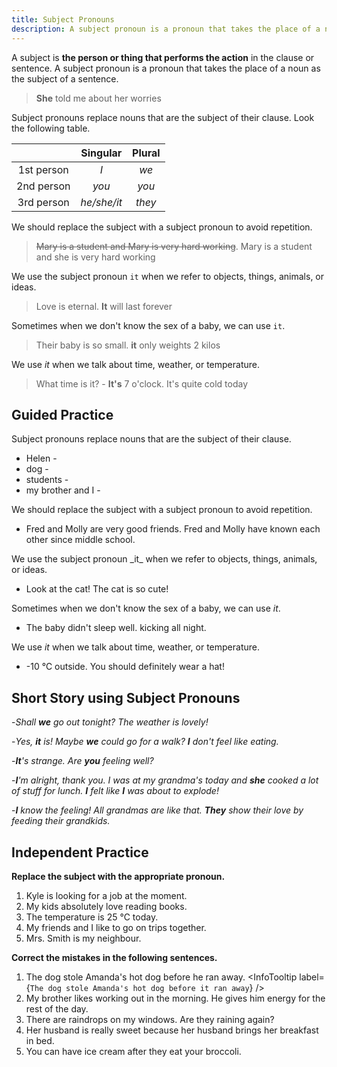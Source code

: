 ```yaml
---
title: Subject Pronouns
description: A subject pronoun is a pronoun that takes the place of a noun as the subject of a sentence
---
```


A subject is **the person or thing that performs the action** in the clause or sentence. A subject pronoun is a pronoun that takes the place of a noun as the subject of a sentence.

> **She** told me about her worries

Subject pronouns replace nouns that are the subject of their clause. Look the following table.

|            |  Singular   | Plural |
| :--------: | :---------: | :----: |
| 1st person |     _I_     |  _we_  |
| 2nd person |    _you_    | _you_  |
| 3rd person | _he/she/it_ | _they_ |

We should replace the subject with a subject pronoun to avoid repetition.

> ~~Mary is a student and Mary is very hard working~~. Mary is a student and she is very hard working

We use the subject pronoun `it` when we refer to objects, things, animals, or ideas.

> Love is eternal. **It** will last forever

Sometimes when we don't know the sex of a baby, we can use `it`.

> Their baby is so small. **it** only weights 2 kilos

We use _it_ when we talk about time, weather, or temperature.

> What time is it? - **It's** 7 o'clock. It's quite cold today

## Guided Practice

<Sidenote mt={8}>Subject pronouns replace nouns that are the subject of their clause.</Sidenote>

- Helen - <Blank /> <InfoTooltip label='She' />
- dog - <Blank /> <InfoTooltip label='It' />
- students - <Blank /> <InfoTooltip label='They' />
- my brother and I - <Blank /> <InfoTooltip label='We' />

<Sidenote>We should replace the subject with a subject pronoun to avoid repetition.</Sidenote>

- Fred and Molly are very good friends. Fred and Molly have known each other since middle school. <InfoTooltip label='They have known each other since middle school' />

<Sidenote>
  We use the subject pronoun _it_ when we refer to objects, things, animals, or ideas.
</Sidenote>

- Look at the cat! The cat is so cute! <InfoTooltip label='Look at the cat! It is so cute!' />

<Sidenote>Sometimes when we don't know the sex of a baby, we can use _it_.</Sidenote>

- The baby didn't sleep well. <Blank /> kicking all night. <InfoTooltip label='It was' />

<Sidenote>We use _it_ when we talk about time, weather, or temperature.</Sidenote>

- <Blank /> -10 ℃ outside. You should definitely wear a hat! <InfoTooltip label="It is" />

## Short Story using Subject Pronouns

-_Shall **we** go out tonight? The weather is lovely!_

-_Yes, **it** is! Maybe **we** could go for a walk? **I** don't feel like eating._

-_**It**'s strange. Are **you** feeling well?_

-_**I**'m alright, thank you. I was at my grandma's today and **she** cooked a lot of stuff for lunch. **I** felt like **I** was about to explode!_

-_**I** know the feeling! All grandmas are like that. **They** show their love by feeding their grandkids._

## Independent Practice

**Replace the subject with the appropriate pronoun.**

1. Kyle is looking for a job at the moment. <InfoTooltip label='He is looking for a job at the moment' />
2. My kids absolutely love reading books. <InfoTooltip label='They absolutely love reading books' />
3. The temperature is 25 ℃ today. <InfoTooltip label='It is 25 ℃ today' />
4. My friends and I like to go on trips together. <InfoTooltip label='We like to go on trips together' />
5. Mrs. Smith is my neighbour. <InfoTooltip label='She is my neighbour' />

**Correct the mistakes in the following sentences.**

1. The dog stole Amanda's hot dog before he ran away. <InfoTooltip label={`The dog stole Amanda's hot dog before it ran away`} />
2. My brother likes working out in the morning. He gives him energy for the rest of the day. <InfoTooltip label='It gives him energy for the rest of the day' />
3. There are raindrops on my windows. Are they raining again? <InfoTooltip label='Is it raining again?' />
4. Her husband is really sweet because her husband brings her breakfast in bed. <InfoTooltip label='Her husband is really sweet because he brings her breakfast in bed' />
5. You can have ice cream after they eat your broccoli. <InfoTooltip label='You can have ice cream after you eat your broccoli' />

